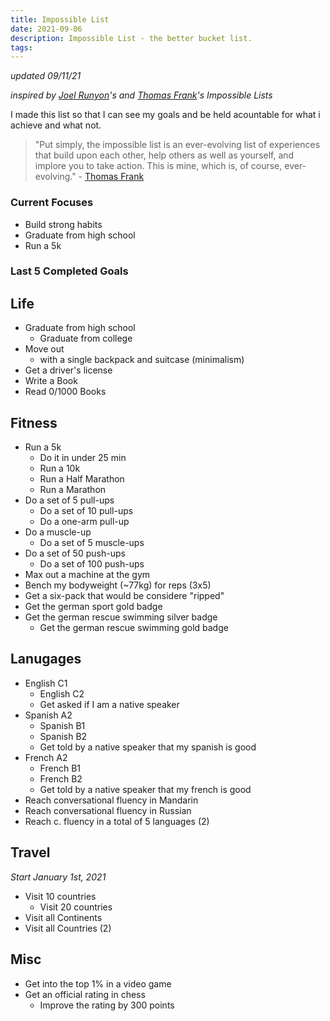 ```yaml
---
title: Impossible List
date: 2021-09-06
description: Impossible List - the better bucket list.
tags:
---
```


*updated 09/11/21*

*inspired by [Joel Runyon](https://impossiblehq.com/impossible-list/)'s and [Thomas Frank](https://collegeinfogeek.com/about/meet-the-author/my-impossible-list/)'s Impossible Lists*

I made this list so that I can see my goals and be held acountable for what i achieve and what not.

> "Put simply, the impossible list is an ever-evolving list of experiences that build upon each other, help others as well as yourself, and implore you to take action. This is mine, which is, of course, ever-evolving." - [Thomas Frank](https://collegeinfogeek.com/about/meet-the-author/my-impossible-list/)

### Current Focuses

* Build strong habits
* Graduate from high school
* Run a 5k

### Last 5 Completed Goals


## Life
* Graduate from high school
  * Graduate from college
* Move out
  * with a single backpack and suitcase (minimalism)
* Get a driver's license
* Write a Book
* Read 0/1000 Books

## Fitness
* Run a 5k
  * Do it in under 25 min
  * Run a 10k
  * Run a Half Marathon
  * Run a Marathon
* Do a set of 5 pull-ups
  * Do a set of 10 pull-ups
  * Do a one-arm pull-up
* Do a muscle-up
  * Do a set of 5 muscle-ups
* Do a set of 50 push-ups
  * Do a set of 100 push-ups
* Max out a machine at the gym
* Bench my bodyweight (~77kg) for reps (3x5)
* Get a six-pack that would be considere "ripped"
* Get the german sport gold badge
* Get the german rescue swimming silver badge
  * Get the german rescue swimming gold badge

## Lanugages
* English C1
  * English C2
  * Get asked if I am a native speaker
* Spanish A2
  * Spanish B1
  * Spanish B2
  * Get told by a native speaker that my spanish is good
* French A2
  * French B1
  * French B2
  * Get told by a native speaker that my french is good
* Reach conversational fluency in Mandarin
* Reach conversational fluency in Russian
* Reach c. fluency in a total of 5 languages (2)

## Travel
*Start January 1st, 2021*

* Visit 10 countries
  * Visit 20 countries
* Visit all Continents
* Visit all Countries (2)

## Misc
* Get into the top 1% in a video game
* Get an official rating in chess
  * Improve the rating by 300 points